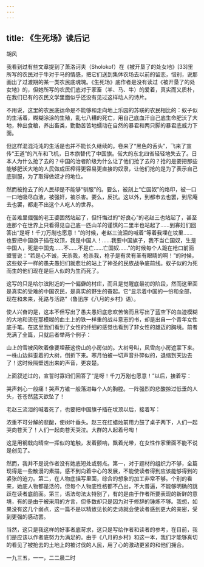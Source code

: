 ```yaml
---
---
---
```

title: 《生死场》读后记
---




胡风

我看到过有些文章提到了萧洛诃夫（Sholokof）在《被开垦了的处女地》[33]里所写的农民对于牛对于马的情感，把它们送到集体农场去以前的留恋，惜别，说那画出了过渡期的某一类农民底魂魄。《生死场》底作者是没有读过《被开垦了的处女地》的，但她所写的农民们底对于家畜（羊、马、牛）的爱着，真实而又质朴，在我们已有的农民文学里面似乎还没有见过这样动人的诗片。

不用说，这里的农民底运命是不能够和走向地上乐园的苏联的农民相比的：蚁子似的生活着，糊糊涂涂的生殖，乱七八糟的死亡，用自己底血汗自己底生命肥沃了大地，种出食粮，养出畜类，勤勤苦苦地蠕动在自然的暴君和两只脚的暴君底威力下面。

但这样混混沌沌的生活是也并不能长久继续的。卷来了“黑色的舌头”，飞来了宣传“王道”的汽车和飞机，日本旗替代了中国旗。偌大的东北四省轻轻地失去了。日本人为什么抢了去的？中国的治者阶级为什么让了他们抢了去的？抢的是要把那些能够肥沃大地的人民做成压榨得更容易更直接的奴隶，让他们抢的是为了表示自己底驯服，为了取得做奴才的地位。

然而被抢去了的人民却是不能够“驯服”的。要么，被刻上“亡国奴”的烙印，被一口一口地吸尽血液，被强奸，被杀害。要么，反抗。这以外，到都市去也罢，到尼庵去也罢，都走不出这个人吃人的世界。

在苦难里倔强的老王婆固然站起了，但忏悔过的“好良心”的老赵三也站起了，甚至连那个在世界上只看得见自己底一匹山羊的谨慎的二里半也站起了……到寡妇们回答出“是呀！千刀万剐也愿意！”的时候，老赵三流泪的喊着“等着我埋在坟里……也要把中国旗子插在坟顶，我是中国人！……我要中国旗子，我不当亡国奴，生是中国人，死是中国鬼……不……不是亡……亡国奴……”的时候每个人跪在枪口前面盟誓说：“若是心不诚，天杀我，枪杀我，枪子是有灵有圣有眼睛的啊！”的时候，这些蚁子一样的愚夫愚妇们就悲壮的站上了神圣的民族战争底前线。蚁子似的为死而生的他们现在是巨人似的为生而死了。

这写的只是哈尔滨附近的一个偏僻的村庄，而且是觉醒底最初的阶段，然而这里面是真实的受难的中国农民，是真实的野生的奋起。它“显示着中国的一份和全部，现在和未来，死路与活路”（鲁迅序《八月的乡村》语）。

使人兴奋的是，这本不但写出了愚夫愚妇底悲欢苦恼而且写出了蓝空下的血迹模糊的大地和流在那模糊的血土上的铁一样重的战斗意志的书，却是出自一个青年女性底手笔。在这里我们看到了女性的纤细的感觉也看到了非女性的雄迈的胸境。前者充满了全篇，只就后者举两个例子：

山上的雪被风吹着像要埋蔽这傍山的小房似的。大树号叫，风雪向小房遮蒙下来。一株山边斜歪着的大树，倒折下来。寒月怕被一切声音扑碎似的，退缩到天边去了！这时候隔壁透出来的声音，更哀楚。

上面叙述过的，宣誓时寡妇们回答了“是呀！千刀万剐也愿意！”以后，接着写：

哭声刺心一般痛！哭声方锥一般落进每个人的胸膛。一阵强烈的悲酸掠过低垂的人头，苍苍然蓝天欲坠了！

老赵三流泪的喊着死了，也要把中国旗子插在坟顶以后，接着写：

浓重不可分解的悲酸，使树叶垂头。赵三在红蜡烛前用力鼓了桌子两下，人们一起哭向苍天了！人们一起向苍天哭泣。大群的人起着号啕！

这是用钢戟向晴空一挥似的笔触，发着颤响，飘着光带，在女性作家里面不能不说是创见了。

然而，我并不是说作者没有她底短处或弱点。第一，对于题材的组织力不够，全篇现得是一些散漫的素描，感不到向着中心的发展，不能使读者得到应该能够得到的紧张的迫力。第二，在人物底描写里面，综合的想象的加工非常不够。个别的看来，她底人物都是活的，但每个人物底性格都不凸出，不大普遍，不能够明确的跳跃在读者底前面。第三，语法句法太特别了，有的是由于作者所要表现的新鲜的意境，有的是由于被采用的方言，但多数却只是因为对于修辞的锤炼不够。我想，如果没有这几个弱点，这一篇不是以精致见长的史诗就会使读者感到更大的亲密，受到更强的感动罢。

当然，这只是我这样的好事者底苛求，这只是写给作者和读者的参考，在目前，我们是应该以作者底努力为满足的。由于《八月的乡村》和这一本，我们才能够真切的看见了被抢去的土地上的被讨伐的人民，用了心的激动更紧的和他们拥合。

一九三五，一一，二二晨二时